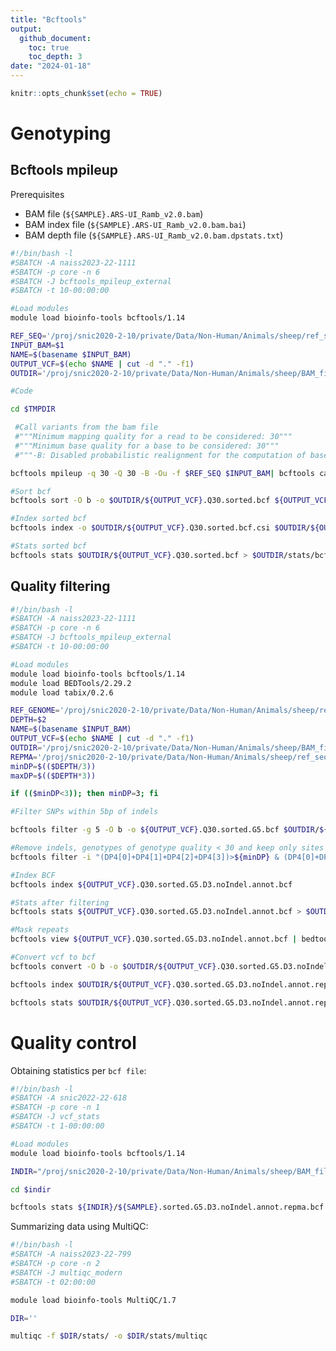 ```yaml
---
title: "Bcftools"
output: 
  github_document:
    toc: true
    toc_depth: 3
date: "2024-01-18"
---
```


```r
knitr::opts_chunk$set(echo = TRUE)
```

# Genotyping
## Bcftools mpileup

Prerequisites \

* BAM file (`${SAMPLE}.ARS-UI_Ramb_v2.0.bam`) \
* BAM index file (`${SAMPLE}.ARS-UI_Ramb_v2.0.bam.bai`)\
* BAM depth file (`${SAMPLE}.ARS-UI_Ramb_v2.0.bam.dpstats.txt`)\

```bash
#!/bin/bash -l
#SBATCH -A naiss2023-22-1111
#SBATCH -p core -n 6
#SBATCH -J bcftools_mpileup_external
#SBATCH -t 10-00:00:00

#Load modules
module load bioinfo-tools bcftools/1.14

REF_SEQ='/proj/snic2020-2-10/private/Data/Non-Human/Animals/sheep/ref_seqs/ARS-UI_Ramb_v2.0/RepeatMasker/GCF_016772045.1_ARS-UI_Ramb_v2.0_genomic.fna'
INPUT_BAM=$1
NAME=$(basename $INPUT_BAM)
OUTPUT_VCF=$(echo $NAME | cut -d "." -f1)
OUTDIR='/proj/snic2020-2-10/private/Data/Non-Human/Animals/sheep/BAM_files/ARS-UI_Ramb_v2.0/VCF_PANELS/bcftools_mpileup'

#Code

cd $TMPDIR

 #Call variants from the bam file
 #"""Minimum mapping quality for a read to be considered: 30"""
 #"""Minimum base quality for a base to be considered: 30"""
 #"""-B: Disabled probabilistic realignment for the computation of base alignment quality (BAQ). BAQ is the Phred-scaled probability of a read base being misaligned. Applying this option greatly helps to reduce false SNPs caused by misalignments"""

bcftools mpileup -q 30 -Q 30 -B -Ou -f $REF_SEQ $INPUT_BAM| bcftools call -m -M -Ob -o ${OUTPUT_VCF}.Q30.bcf

#Sort bcf
bcftools sort -O b -o $OUTDIR/${OUTPUT_VCF}.Q30.sorted.bcf ${OUTPUT_VCF}.Q30.bcf

#Index sorted bcf
bcftools index -o $OUTDIR/${OUTPUT_VCF}.Q30.sorted.bcf.csi $OUTDIR/${OUTPUT_VCF}.Q30.sorted.bcf

#Stats sorted bcf
bcftools stats $OUTDIR/${OUTPUT_VCF}.Q30.sorted.bcf > $OUTDIR/stats/bcf_sorted/${OUTPUT_VCF}.Q30.sorted.bcf.stats.txt
```

## Quality filtering

```bash

#!/bin/bash -l
#SBATCH -A naiss2023-22-1111
#SBATCH -p core -n 6
#SBATCH -J bcftools_mpileup_external
#SBATCH -t 10-00:00:00

#Load modules
module load bioinfo-tools bcftools/1.14
module load BEDTools/2.29.2
module load tabix/0.2.6

REF_GENOME='/proj/snic2020-2-10/private/Data/Non-Human/Animals/sheep/ref_seqs/ARS-UI_Ramb_v2.0/RepeatMasker/GCF_016772045.1_ARS-UI_Ramb_v2.0_genomic.genome'
DEPTH=$2
NAME=$(basename $INPUT_BAM)
OUTPUT_VCF=$(echo $NAME | cut -d "." -f1)
OUTDIR='/proj/snic2020-2-10/private/Data/Non-Human/Animals/sheep/BAM_files/ARS-UI_Ramb_v2.0/VCF_PANELS/bcftools_mpileup'
REPMA='/proj/snic2020-2-10/private/Data/Non-Human/Animals/sheep/ref_seqs/ARS-UI_Ramb_v2.0/RepeatMasker/GCF_016772045.1_ARS-UI_Ramb_v2.0_genomic.repma.bed'
minDP=$(($DEPTH/3))
maxDP=$(($DEPTH*3))

if (($minDP<3)); then minDP=3; fi

#Filter SNPs within 5bp of indels

bcftools filter -g 5 -O b -o ${OUTPUT_VCF}.Q30.sorted.G5.bcf $OUTDIR/${OUTPUT_VCF}.Q30.sorted.bcf

#Remove indels, genotypes of genotype quality < 30 and keep only sites within depth thresholds
bcftools filter -i "(DP4[0]+DP4[1]+DP4[2]+DP4[3])>${minDP} & (DP4[0]+DP4[1]+DP4[2]+DP4[3])<${maxDP} & QUAL>=30 & INDEL=0" ${OUTPUT_VCF}.Q30.sorted.G5.bcf | bcftools annotate -x ^INFO/DP,INFO/DP4,^FORMAT/GT,FORMAT/PL -O b -o ${OUTPUT_VCF}.Q30.sorted.G5.D3.noIndel.annot.bcf

#Index BCF
bcftools index ${OUTPUT_VCF}.Q30.sorted.G5.D3.noIndel.annot.bcf

#Stats after filtering
bcftools stats ${OUTPUT_VCF}.Q30.sorted.G5.D3.noIndel.annot.bcf > $OUTDIR/stats/bcf_annot/${OUTPUT_VCF}.Q30.sorted.G5.D3.noIndel.annot.bcf.stats.txt

#Mask repeats
bcftools view ${OUTPUT_VCF}.Q30.sorted.G5.D3.noIndel.annot.bcf | bedtools intersect -a stdin -b $REPMA -g $REF_GENOME -header -sorted | bgzip -c > ${OUTPUT_VCF}.Q30.sorted.G5.D3.noIndel.annot.repma.vcf.gz

#Convert vcf to bcf
bcftools convert -O b -o $OUTDIR/${OUTPUT_VCF}.Q30.sorted.G5.D3.noIndel.annot.repma.bcf ${OUTPUT_VCF}.Q30.sorted.G5.D3.noIndel.annot.repma.vcf.gz

bcftools index $OUTDIR/${OUTPUT_VCF}.Q30.sorted.G5.D3.noIndel.annot.repma.bcf

bcftools stats $OUTDIR/${OUTPUT_VCF}.Q30.sorted.G5.D3.noIndel.annot.repma.bcf > $OUTDIR/stats/bcf_repma/${OUTPUT_VCF}.Q30.sorted.G5.D3.noIndel.annot.repma.bcf.stats.txt
```

# Quality control

Obtaining statistics per `bcf file`:
```bash
#!/bin/bash -l
#SBATCH -A snic2022-22-618
#SBATCH -p core -n 1
#SBATCH -J vcf_stats
#SBATCH -t 1-00:00:00

#Load modules
module load bioinfo-tools bcftools/1.14

INDIR="/proj/snic2020-2-10/private/Data/Non-Human/Animals/sheep/BAM_files/ARS-UI_Ramb_v2.0/VCF_PANELS/bcftools_mpileup"

cd $indir

bcftools stats ${INDIR}/${SAMPLE}.sorted.G5.D3.noIndel.annot.repma.bcf	> ${INDIR}/stats/${SAMPLE}.sorted.G5.D3.noIndel.annot.repma.bcf.stats
```

Summarizing data using MultiQC:

```bash

#!/bin/bash -l
#SBATCH -A naiss2023-22-799
#SBATCH -p core -n 2
#SBATCH -J multiqc_modern
#SBATCH -t 02:00:00

module load bioinfo-tools MultiQC/1.7

DIR=''

multiqc -f $DIR/stats/ -o $DIR/stats/multiqc
```